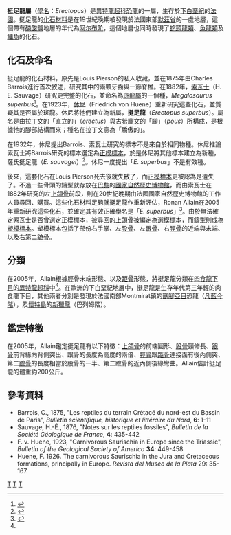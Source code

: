 {{Automatic Taxobox
| taxon = Erectopus
| fossil_range = [[下白堊紀|下白堊紀]],{{fossilrange|阿尔布阶}}
| image = Erectopus.jpg
| image_caption = 股骨
| authority = [[休尼|Heune]], 1923
| type_species = '''驕傲挺足龍<br>''Erectopus superbus'''''
| type_species_authority = (Sauvage, 1882)
| synonyms =  
* '''''Megalosaurus superbus''''' <small>Sauvage, 1882</small>
* '''薩氏挺足龍 ''E. sauvagi''''' <small>Huene, 1932</small>
}}

'''挺足龍屬'''（[[學名|學名]]：''Erectopus''）是[[異特龍超科|異特龍超科]][[恐龍|恐龍]]的一屬，生存於[[下白堊紀|下白堊紀]]的[[法國|法國]]。挺足龍的[[化石材料|化石材料]]是在19世紀晚期被發現於法國東部[[默茲省|默茲省]]的一處地層，這個帶有[[磷酸鹽|磷酸鹽]]地層的年代為[[阿尔布阶|阿尔布阶]]，這個地層也同時發現了[[蛇頸龍類|蛇頸龍類]]、[[魚龍類|魚龍類]]及[[鱷魚|鱷魚]]的化石。

==化石及命名==
挺足龍的化石材料，原先是Louis Pierson的私人收藏，並在1875年由Charles Barrois進行首次敘述，研究其中的兩顆牙齒與一節脊椎。在1882年，[[索瓦士|索瓦士]]（H. E. Sauvage）研究更完整的化石，並命名為[[斑龍屬|斑龍屬]]的一個種，''Megalosaurus superbus''<ref name="sauvage1882">{{Cite journal|author=Sauvage, H. E|year=1882|title=Recherches sur les reptiles trouvés dans le Gault de l'est du Bassin de Paris|journal=Mémoires de la Société géologique de France|volume=4|pages=439-442}}</ref>。在1923年，[[休尼|休尼]]（Friedrich von Huene）重新研究這些化石，並質疑其是否屬於斑龍。休尼將牠們建立為新屬，'''挺足龍'''（''Erectopus superbus''）。屬名是由[[拉丁文|拉丁文]]的「直立的」（''erectus''）與[[古希臘文|古希臘文]]的「腳」（''pous''）所構成，是根據牠的腳部結構而來；種名在拉丁文意為「驕傲的」。

在1932年，休尼提出Barrois、索瓦士研究的標本不是來自於相同物種。休尼推論索瓦士將Barrois研究的標本選定為[[正模標本|正模標本]]，於是休尼將其他標本建立為新種，薩氏挺足龍（''E. sauvagei''）<ref name="huene1932">{{Cite journal|author=Huene, F|year=1932|title=Die fossile Reptil-Ordnung Saurischia, ihre Entwicklung und Geschichte|journal=Monographien zur Geologie und Palaeontologie|volume=ser. 1|pages=1-361}}</ref>。休尼一度提出「''E. superbus''」不是有效種。

後來，這套化石在Louis Pierson死去後就失散了，而[[正模標本|正模標本]]更被認為是遺失了。不過一些骨頭的鑄型就存放在[[巴黎|巴黎]]的[[國家自然歷史博物館|國家自然歷史博物館]]，而由索瓦士在1882年研究的左[[上頜骨|上頜骨]]前段，則在20世紀晚期由法國國家自然歷史博物館的工作人員尋回、購買。這些化石材料足夠就挺足龍作重新評估，Ronan Allain在2005年重新研究這些化石，並確定其有效正確學名是「''E. superbus''」<ref name="allain2005">{{Cite book|author=Allain, R|year=2005|chapter=The enigmatic theropod dinosaur ''Erectopus superbus'' (Sauvage, 1882) from the Lower Albian of Louppy-le-Château (Meuse, France)|editor=Carpenter, K|title=The Carnivorous Dinosaurs|url=https://archive.org/details/carnivorousdinos00carp|publisher=Indiana University Press|pages=[https://archive.org/details/carnivorousdinos00carp/page/72 72]-86}}</ref>。由於無法確定索瓦士是否曾選定正模標本，被尋回的[[上頜骨|上頜骨]]被編定為[[選模標本|選模標本]]，而鑄型則成為[[塑模標本|塑模標本]]。塑模標本包括了部份右手掌、左[[股骨|股骨]]、左[[跟骨|跟骨]]、右[[脛骨|脛骨]]的近端與末端、以及右第二[[蹠骨|蹠骨]]。

==分類==
在2005年，Allain根據脛骨末端形態、以及[[距骨|距骨]]形態，將挺足龍分類在[[肉食龍下目|肉食龍下目]]的[[異特龍超科|異特龍超科]]中<ref name="allain2005" />。在歐洲的下白堊紀地層中，挺足龍是生存年代第三年輕的肉食龍下目，其他兩者分別是發現於法國南部Montmirat鎮的[[獸腳亞目|獸腳亞目]]恐龍（[[凡藍今階|凡藍今階]]），及[[懷特島|懷特島]]的[[新獵龍|新獵龍]]（巴列姆階）。

==鑑定特徵==
在2005年，Allain鑑定挺足龍有以下特徵：[[上頜骨|上頜骨]]的前端圓形、[[股骨|股骨]]頸修長、[[跟骨|跟骨]]前背緣向背側突出、跟骨的長度為高度的兩倍、[[脛骨|脛骨]]跟[[距骨|距骨]]連接面有後內側突、第二[[蹠骨|蹠骨]]的長度相當於股骨的一半、第二蹠骨的近內側後緣彎曲。Allain估計挺足龍的體重約200公斤。

==參考資料==
<div class="references-small">
<references></references>
*Barrois, C., 1875, "Les reptiles du terrain Crétacé du nord-est du Bassin de Paris", ''Bulletin scientifique, historique et littéraire du Nord'', '''6''': 1-11
*Sauvage, H.-É., 1876, "Notes sur les reptiles fossiles", ''Bulletin de la Société Géologique de France'', '''4''': 435-442
*F. v. Huene, 1923, "Carnivorous Saurischia in Europe since the Triassic", ''Bulletin of the Geological Society of America'' '''34''': 449-458
*Huene, F. 1926. The carnivorous Saurischia in the Jura and Cretaceous formations, principally in Europe. ''Revista del Museo de la Plata'' 29: 35-167.
</div>
{{獸腳亞目|A.}}
{{Taxonbar|from=Q2342517}}

[[Category:肉食龍下目|T]]
[[Category:歐洲恐龍|T]]
[[Category:下白堊紀恐龍|T]]